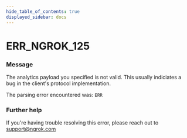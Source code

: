 ```yaml
---
hide_table_of_contents: true
displayed_sidebar: docs
---
```



# ERR_NGROK_125

### Message

The analytics payload you specified is not valid.
This usually indiciates a bug in the client's protocol implementation.

The parsing error encountered was:
`ERR`

<ErrorDetails error="err_ngrok_125" />

### Further help

If you're having trouble resolving this error, please reach out to [support@ngrok.com](mailto:support@ngrok.com?subject=Help%20with%20ERR_NGROK_125)

